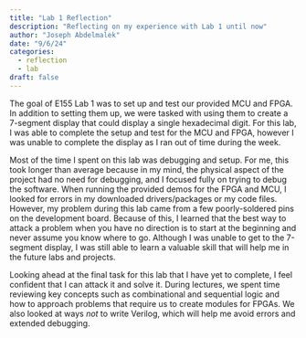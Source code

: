 ```yaml
---
title: "Lab 1 Reflection"
description: "Reflecting on my experience with Lab 1 until now"
author: "Joseph Abdelmalek"
date: "9/6/24"
categories:
  - reflection
  - lab
draft: false
---
```


The goal of E155 Lab 1 was to set up and test our provided MCU and FPGA. In addition to setting them up, we were tasked with using them to create a 7-segment display that could display a single hexadecimal digit. For this lab, I was able to complete the setup and test for the MCU and FPGA, however I was unable to complete the display as I ran out of time during the week.

Most of the time I spent on this lab was debugging and setup. For me, this took longer than average because in my mind, the physical aspect of the project had no need for debugging, and I focused fully on trying to debug the software. When running the provided demos for the FPGA and MCU, I looked for errors in my downloaded drivers/packages or my code files. However, my problem during this lab came from a few poorly-soldered pins on the development board. Because of this, I learned that the best way to attack a problem when you have no direction is to start at the beginning and never assume you know where to go. Although I was unable to get to the 7-segment display, I was still able to learn a valuable skill that will help me in the future labs and projects.

Looking ahead at the final task for this lab that I have yet to complete, I feel confident that I can attack it and solve it. During lectures, we spent time reviewing key concepts such as combinational and sequential logic and how to approach problems that require us to create modules for FPGAs. We also looked at ways *not* to write Verilog, which will help me avoid errors and extended debugging.